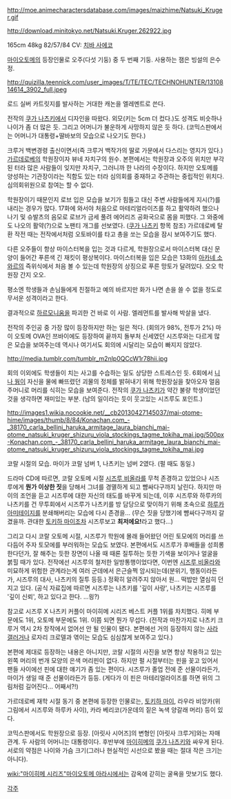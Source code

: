 http://moe.animecharactersdatabase.com/images/maizhime/Natsuki_Kruger.gif

http://download.minitokyo.net/Natsuki.Kruger.262922.jpg

165cm 48kg 82/57/84
CV: [[치바 사에코]]

[[마이오토메]]의 등장인물로 오주(다섯 기둥) 중 두 번째 기둥. 사용하는 잼은 빙설의 은수정.

http://quizilla.teennick.com/user_images/T/TE/TEC/TECHNOHUNTER/1310814614_3902_full.jpeg

로드 실버 카트릿지를 발사하는 거대한 캐논을 엘레멘트로 쓴다.

전작의 [[쿠가 나츠키]]에서 디자인을 따왔다. 외모(키는 5cm 더 컸다.)도 성격도 비슷하나 나이가 좀 더 많은 듯. 그리고 어머니가 불운하게 사망하지 않은 듯 하다. (코믹스판에서는 어머니가 대통령+딸바보의 모습으로 나오기도 한다.)

크루거 백변경령 출신이면서(즉 크루거 백작가의 딸로 가문에서 다스리는 영지가 있다.) [[가르데로베]]의 학원장이자 뷰네 자치구의 원수. 본편에서는 학원장과 오주의 위치만 부각된 터라 많은 사람들이 잊지만 자치구, 그러니까 한 나라의 수장이다. 하지만 오토메를 양성하는 기관장이라는 직함도 있는 터라 심의회를 중재하고 주관하는 중립적인 위치다. 심의회위원으로 참여는 할 수 없다.

학원장이기 때문인지 로브 입은 모습을 보기가 힘들고 대신 주변 사람들에게 지시(?)를 내리는 경우가 많다. 17화에 와서야 처음으로 마테리얼라이즈를 하고 활약하려 했으나 나기 및 슈발츠의 음모로 로브가 금세 풀려 에어리즈 공화국으로 몸을 피했다. 그 와중에도 나오의 활약(?)으로 노팬티 개그를 선보였다. ([[쿠가 나츠키]] 항목 참조) 가르데로베 탈환 작전 때는 전작에서처럼 오토바이를 타고 총을 쏘는 모습을 잠시 보여주기도 했다.

다른 오주들이 항상 마이스터복을 입는 것과 다르게, 학원장으로서 마이스터복 대신 문양이 들어간 푸른색 긴 재킷이 평상복이다. 마이스터복을 입은 모습은 13화의 [[아카네 소와르]]의 즉위식에서 처음 볼 수 있는데 학원장의 상징으로 푸른 망토가 달려있다. 오오 학원장 간지 오오.

평소엔 학생들과 손님들에게 친절하고 예의 바르지만 화가 나면 손을 쓸 수 없을 정도로 무서운 성격이라고 한다.

결과적으로 [[하르모니움]]을 파괴한 건 바로 이 사람. 엘레먼트를 발사해 박살을 냈다.

전작의 주인공 중 가장 많이 등장하지만 하는 일은 적다. (회의가 98%, 전투가 2%) 마이 오토메 OVA인 쯔바이에도 등장하여 끝까지 돌부처 신세였던 시즈루와는 다르게 많은 모습을 보여주는데 역시나 여기서도 회의에 시달리는 모습이 빠지지 않았다.

http://media.tumblr.com/tumblr_m2nlp0QCcW1r78hii.jpg

회의 이외에도 학생들이 치는 사고를 수습하는 일도 상당한 스트레스인 듯. 6회에서 [[니나 웡]]이 자신을 물에 빠뜨렸던 괴물의 정체를 밝혀내기 위해 학원장실을 찾아오자 얼음 주머니로 머리를 식히는 모습을 보여준다. 전작의 [[쿠가 나츠키]]가 약간 불량 학생이었던 것을 생각하면 재미있는 부분. (남의 일이라는 듯이 웃고있는 시즈루도 포인트.)

http://images1.wikia.nocookie.net/__cb20130427145037/mai-otome-hime/images/thumb/8/84/Konachan.com_-_38170_carla_bellini_haruka_armitage_laura_bianchi_mai-otome_natsuki_kruger_shizuru_viola_stockings_tagme_tokiha_mai.jpg/500px-Konachan.com_-_38170_carla_bellini_haruka_armitage_laura_bianchi_mai-otome_natsuki_kruger_shizuru_viola_stockings_tagme_tokiha_mai.jpg

코랄 시절의 모습. 마이가 코랄 넘버 1, 나츠키는 넘버 2였다. (펄 때도 동일.)

드라마 CD에 따르면, 코랄 오토메 시절 [[시즈루 비올라]]를 무척 존경하고 있었으나 시즈루에게 '''뭔가 이상한 짓'''을 당해서 그녀를 경멸하게 되고 뺨싸다구까지 날린다. 하지만 마이의 조언을 듣고 시즈루에 대한 자신의 태도를 바꾸게 되는데, 이후 시즈루와 하루카의 나츠키를 건 무투회에서 시즈루가 나츠키를 방 담당으로 맞이하기 위해 초속으로 [[하루카 아미테이지]]를 분쇄해버리는 모습에 다시 존경을... (무슨 짓을 당했기에 뺨싸다구까지 갈겼을까. 관대한 [[토키하 마이]]조차 시즈루보고 '''최저에요!'''라고 했다...)

그리고 다시 코랄 오토메 시절, 시즈루가 학원에 몰래 들어왔던 어린 토모에의 머리를 쓰다듬어 주자 토모에를 부러워하는 모습도 보였다. 본편에서도 시즈루가 후배들을 성희롱 한다던가, 잘 해주는 듯한 장면이 나올 때 때론 질투하는 듯한 기색을 보이거나 얼굴을 붉힐 때가 있다. 전작에선 시즈루의 철저한 일방통행이었다면, 이번엔 [[시즈루 비올라]]와 미묘하게 위험한 관계라는게 여러 군데에서 은근슬쩍 암시되는데(분위기, 행동이라든가, 시즈루의 대사, 나츠키의 질투 등등.) 정확히 알려주지 않아서 원... 떡밥만 열심히 던지고 있다. (공식 자료집에 따르면 시즈루는 나츠키를 '깊이 사랑', 나츠키는 시즈루를 '깊이 신뢰', 하고 있다고 한다. ...읭?)

참고로 시즈루 X 나츠키 커플이 마이히메 시리즈 베스트 커플 1위를 차치했다. 히메 부문에도 1위, 오토메 부문에도 1위. 이쯤 되면 뭔가 무섭다. (전작과 마찬가지로 나츠키 크루거 역시 2차 창작에서 없어선 안 될 인물이 됐다. 본편에선 거의 등장하지 않는 [[사라 갤러거]]나 로자리 크로델과 엮이는 모습도 심심찮게 보여주고 있다.)

본편에 제대로 등장하는 내용은 아니지만, 코랄 시절의 사진을 보면 항상 착용하고 있는 왼쪽 머리의 번개 모양의 은색 머리핀이 없다. 하지만 펄 시절부터는 핀을 꽂고 있어서 팬들 사이에선 핀에 대한 얘기가 좀 있는 편이다. 시즈루가 졸업 전에 준 선물이라든가, 마이가 생일 때 준 선물이라든가 등등. (게다가 이 핀은 마테리얼라이즈를 하면 위의 그림처럼 길어진다... 어째서?!)

가르데로베 재학 시절 동기 중 본편에 등장한 인물로는, [[토키하 마이]], 라우라 비앙카(위 그림에서 시즈루와 하루카 사이), 카라 베리코(가운데의 짙은 녹색 양갈래 머리) 등이 있다.

코믹스판에서도 학원장으로 등장. [아릿사 시어즈]의 변형인 [아릿사 크루거]와는 자매관계. 두 사람의 어머니는 대통령이다. 후반부에 [[마이히메]]의 [[쿠가 나츠키]]와 싸우게 된다. 서로의 약점은 나이와 가슴 크기(그러나 현실적인 시선으로 봤을 때는 절대 작은 크기는 아니다).

[[wiki:"마이히메 시리즈"마이오토메 아라시]]에서는 감옥에 갇히는 굴욕을 맛보기도 했다.

[[각주]]
